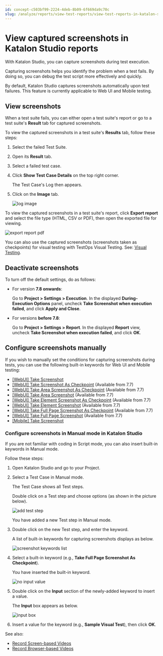 ```yaml
---
id: concept-c503bf99-2224-4deb-8b09-6f669da9c70c
slug: /analyze/reports/view-test-reports/view-test-reports-in-katalon-studio/view-captured-screenshots-in-katalon-studio-reports
---
```


# View captured screenshots in Katalon Studio reports

With Katalon Studio, you can capture screenshots during test execution.

Capturing screenshots helps you identify the problem when a test fails. By doing so, you can debug the test script more effectively and quickly.

By default, Katalon Studio captures screenshots automatically upon test failures. This feature is currently applicable to Web UI and Mobile testing.

## View screenshots

When a test suite fails, you can either open a test suite's report or go to a test suite's **Result** tab for captured screenshots.

To view the captured screenshots in a test suite's **Results** tab, follow these steps:

1.  Select the failed Test Suite.
2.  Open its **Result** tab.
3.  Select a failed test case.
4.  Click **Show Test Case Details** on the top right corner.

    The Test Case's Log then appears.

5.  Click on the **Image** tab.

    <img src="https://github.com/katalon-studio/docs-images/raw/master/katalon-studio/docs/screenshots-videos/log-image.png" alt="log image" />


To view the captured screenshots in a test suite's report, click **Export report** and select the file type \(HTML, CSV or PDF\), then open the exported file for viewing.

<img src="https://github.com/katalon-studio/docs-images/raw/master/katalon-studio/docs/screenshots-videos/export-report-for-screenshots.png" alt="export report pdf" />

You can also use the captured screenshots \(screenshots taken as checkpoints\) for visual testing with TestOps Visual Testing. See: [Visual Testing](/analyze/analytics/visual-testing/use-testops-visual-testing).

## Deactivate screenshots

To turn off the default settings, do as follows:

-   For version **7.8 onwards**:

    Go to **Project &gt; Settings &gt; Execution**. In the displayed **During-Execution Options** panel, uncheck **Take Screenshot when execution failed**, and click **Apply and Close**.

-   For versions **before 7.8**:

    Go to **Project &gt; Settings &gt; Report**. In the displayed **Report** view, uncheck **Take Screenshot when execution failed**, and click **OK**.


## Configure screenshots manually

If you wish to manually set the conditions for capturing screenshots during tests, you can use the following built-in keywords for Web UI and Mobile testing:

-   [\[WebUI\] Take Screenshot](/create-tests/keywords/keyword-description-in-katalon-studio/web-ui-keywords/webui-take-screenshot)
-   [\[WebUI\] Take Screenshot As Checkpoint](/create-tests/keywords/keyword-description-in-katalon-studio/visual-based-web-testing-keywords/webui-take-screenshot-as-checkpoint) \(Available from 7.7\)
-   [\[WebUI\] Take Area Screenshot As Checkpoint](/create-tests/keywords/keyword-description-in-katalon-studio/visual-based-web-testing-keywords/webui-take-area-screenshot-as-checkpoint) \(Available from 7.7\)
-   [\[WebUI\] Take Area Screenshot](/create-tests/keywords/keyword-description-in-katalon-studio/web-ui-keywords/webui-take-area-screenshot) \(Available from 7.7\)
-   [\[WebUI\] Take Element Screenshot As Checkpoint](/create-tests/keywords/keyword-description-in-katalon-studio/visual-based-web-testing-keywords/webui-take-element-screenshot-as-checkpoint) \(Available from 7.7\)
-   [\[WebUI\] Take Element Screenshot](/create-tests/keywords/keyword-description-in-katalon-studio/web-ui-keywords/webui-take-element-screenshot) \(Available from 7.7\)
-   [\[WebUI\] Take Full Page Screenshot As Checkpoint](/create-tests/keywords/keyword-description-in-katalon-studio/visual-based-web-testing-keywords/webui-take-full-page-screenshot-as-checkpoint) \(Available from 7.7\)
-   [\[WebUI\] Take Full Page Screenshot](/create-tests/keywords/keyword-description-in-katalon-studio/web-ui-keywords/webui-take-full-page-screenshot) \(Available from 7.7\)
-   [\[Mobile\] Take Screenshot](/create-tests/keywords/keyword-description-in-katalon-studio/mobile-keywords/mobile-take-screenshot)

### Configure screenshots in Manual mode in Katalon Studio

If you are not familiar with coding in Script mode, you can also insert built-in keywords in Manual mode.

Follow these steps:

1.  Open Katalon Studio and go to your Project.
2.  Select a Test Case in Manual mode.

    The Test Case shows all Test steps.

    Double click on a Test step and choose options \(as shown in the picture below\).

    <img src="https://github.com/katalon-studio/docs-images/raw/master/katalon-studio/docs/screenshots-videos/insert-webui-keyword-in-test-case-studio.png" alt="add test step" />

    You have added a new Test step in Manual mode.

3.  Double click on the new Test step, and enter the keyword.

    A list of built-in keywords for capturing screenshots displays as below.

    <img src="https://github.com/katalon-studio/docs-images/raw/master/katalon-studio/docs/screenshots-videos/custom-keyword-for-screenshots.png" alt="screenshot keywords list" />

4.  Select a built-in keyword \(e.g., **Take Full Page Screenshot As Checkpoint**\).

    You have inserted the built-in keyword.

    <img src="https://github.com/katalon-studio/docs-images/raw/master/katalon-studio/docs/screenshots-videos/input-no-value.png" alt="no input value" />

5.  Double click on the **Input** section of the newly-added keyword to insert a value.

    The **Input** box appears as below.

    <img src="https://github.com/katalon-studio/docs-images/raw/master/katalon-studio/docs/screenshots-videos/input-with-value.png" alt="input box" />

6.  Insert a value for the keyword \(e.g., **Sample Visual Test**\), then click **OK**.


See also:

-   [Record Screen-based Videos](/analyze/reports/generate-test-reports/generate-screen-based-videos-in-katalon-studio-reports)
-   [Record Browser-based Videos](/analyze/reports/generate-test-reports/generate-browser-based-videos-in-katalon-studio-reports)